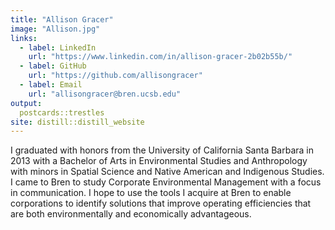 ```yaml
---
title: "Allison Gracer"
image: "Allison.jpg"
links:
  - label: LinkedIn
    url: "https://www.linkedin.com/in/allison-gracer-2b02b55b/"
  - label: GitHub
    url: "https://github.com/allisongracer"
  - label: Email
    url: "allisongracer@bren.ucsb.edu"
output:
  postcards::trestles
site: distill::distill_website  
---
```

 
I graduated with honors from the University of California Santa Barbara in 2013 with a Bachelor of Arts in Environmental Studies and Anthropology with minors in Spatial Science and Native American and Indigenous Studies. I came to Bren to study Corporate Environmental Management with a focus in communication. I hope to use the tools I acquire at Bren to enable corporations to identify solutions that improve operating efficiencies that are both environmentally and economically advantageous.
